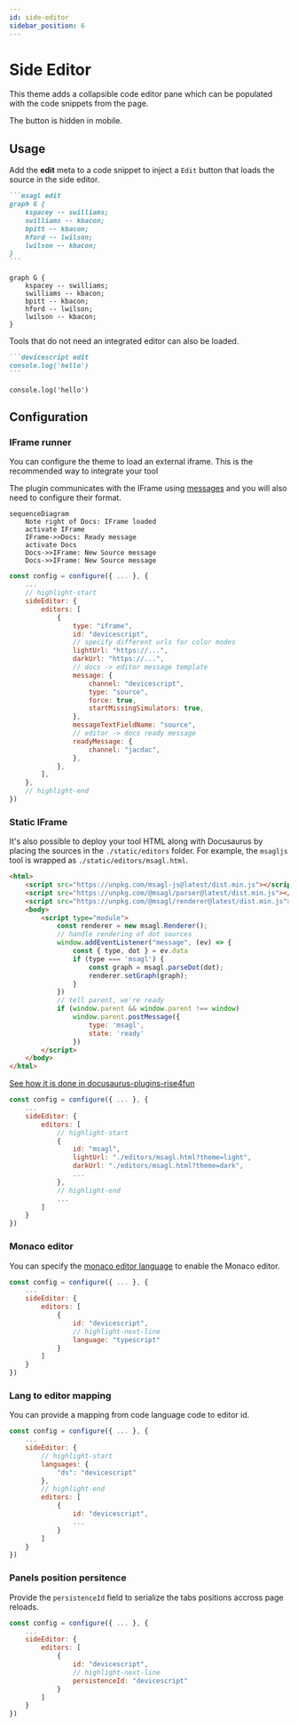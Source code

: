 ```yaml
---
id: side-editor
sidebar_position: 6
---
```



# Side Editor

This theme adds a collapsible code editor pane
which can be populated with the code snippets
from the page.

The button is hidden in mobile.

## Usage

Add the **edit** meta to a code snippet to inject a `Edit` button that loads the source in the side editor.

````markdown
```msagl edit
graph G {
    kspacey -- swilliams;
    swilliams -- kbacon;
    bpitt -- kbacon;
    hford -- lwilson;
    lwilson -- kbacon;
}
```
````

<BrowserWindow>

```msagl edit
graph G {
    kspacey -- swilliams;
    swilliams -- kbacon;
    bpitt -- kbacon;
    hford -- lwilson;
    lwilson -- kbacon;
}
```

</BrowserWindow>

Tools that do not need an integrated editor can also be loaded.

````markdown
```devicescript edit
console.log('hello')
```
````

<BrowserWindow>

```devicescript edit
console.log('hello')
```

</BrowserWindow>


## Configuration

### IFrame runner

You can configure the theme to load an external iframe. This is the recommended way to integrate your tool

The plugin communicates with the IFrame using [messages](https://developer.mozilla.org/en-US/docs/Web/API/Window/postMessage)
and you will also need to configure their format.

```mermaid
sequenceDiagram
    Note right of Docs: IFrame loaded
    activate IFrame
    IFrame->>Docs: Ready message
    activate Docs
    Docs->>IFrame: New Source message
    Docs->>IFrame: New Source message
```

```js title="./docusaurus.config.js"
const config = configure({ ... }, {
    ...
    // highlight-start
    sideEditor: {
        editors: [
            {
                type: "iframe",
                id: "devicescript",
                // specify different urls for color modes
                lightUrl: "https://...",
                darkUrl: "https://...",
                // docs -> editor message template
                message: {
                    channel: "devicescript",
                    type: "source",
                    force: true,
                    startMissingSimulators: true,
                },
                messageTextFieldName: "source",
                // editor -> docs ready message
                readyMessage: {
                    channel: "jacdac",
                },
            },
        ],
    },
    // highlight-end
})
```

### Static IFrame

It's also possible to deploy your tool HTML along with Docusaurus by placing the sources in the `./static/editors` folder.
For example, the `msagljs` tool is wrapped as `./static/editors/msagl.html`.

```html title="./static/editors/msagl.html"
<html>
    <script src="https://unpkg.com/msagl-js@latest/dist.min.js"></script>
    <script src="https://unpkg.com/@msagl/parser@latest/dist.min.js"></script>
    <script src="https://unpkg.com/@msagl/renderer@latest/dist.min.js"></script>
    <body>
        <script type="module">
            const renderer = new msagl.Renderer();
            // handle rendering of dot sources
            window.addEventListener("message", (ev) => {
                const { type, dot } = ev.data
                if (type === 'msagl') {
                    const graph = msagl.parseDot(dot);
                    renderer.setGraph(graph);
                }
            })
            // tell parent, we're ready
            if (window.parent && window.parent !== window)
                window.parent.postMessage({
                    type: 'msagl',
                    state: 'ready'
                })
        </script>
    </body>
</html>
```

[See how it is done in docusaurus-plugins-rise4fun](https://github.com/microsoft/docusaurus-plugins-rise4fun/blob/main/website/langs/msagl.html)

```js title="./docusaurus.config.js"
const config = configure({ ... }, {
    ...
    sideEditor: {
        editors: [
            // highlight-start
            {
                id: "msagl",
                lightUrl: "./editors/msagl.html?theme=light",
                darkUrl: "./editors/msagl.html?theme=dark",
                ...
            },
            // highlight-end
            ...
        ]
    }
})
```

### Monaco editor

You can specify the [monaco editor language](https://microsoft.github.io/monaco-editor/)
to enable the Monaco editor.

```js title="./docusaurus.config.js"
const config = configure({ ... }, {
    ...
    sideEditor: {
        editors: [
            {
                id: "devicescript",
                // highlight-next-line
                language: "typescript"
            }
        ]
    }
})
```

### Lang to editor mapping

You can provide a mapping from code language code to editor id.

```js title="./docusaurus.config.js"
const config = configure({ ... }, {
    ...
    sideEditor: {
        // highlight-start
        languages: {
            "ds": "devicescript"
        },
        // highlight-end
        editors: [
            {
                id: "devicescript",
                ...
            }
        ]
    }
})
```

### Panels position persitence

Provide the `persistenceId` field to serialize the tabs positions accross page reloads.

```js title="./docusaurus.config.js"
const config = configure({ ... }, {
    ...
    sideEditor: {
        editors: [
            {
                id: "devicescript",
                // highlight-next-line
                persistenceId: "devicescript"
            }
        ]
    }
})
```
